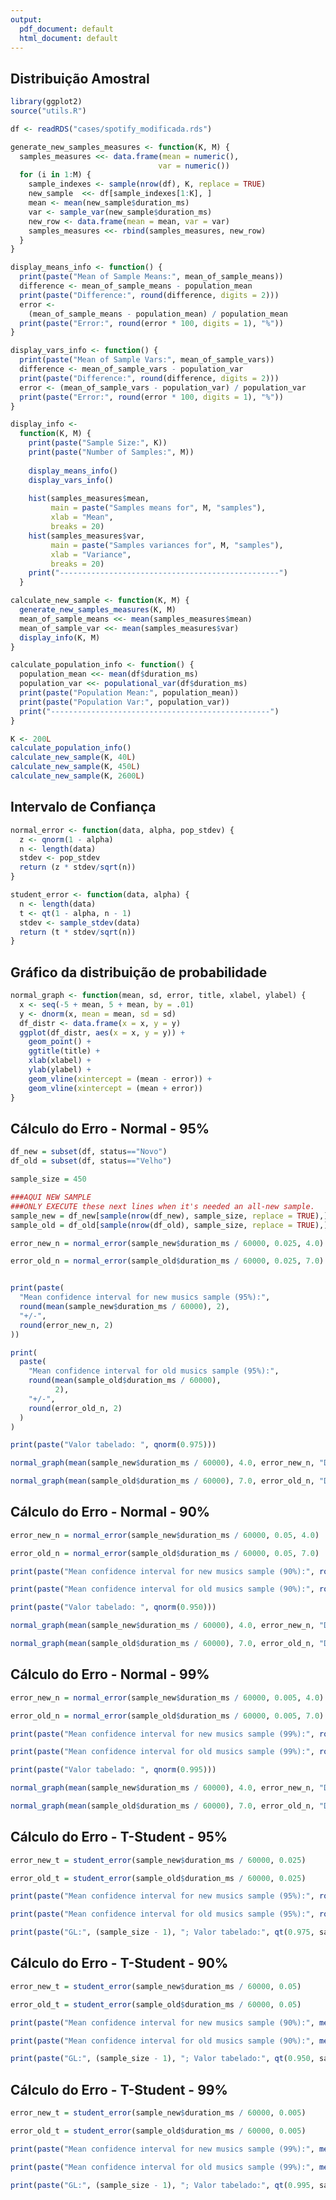 ```yaml
---
output:
  pdf_document: default
  html_document: default
---
```


## Distribuição Amostral

```r
library(ggplot2)
source("utils.R")
```

```r
df <- readRDS("cases/spotify_modificada.rds")
```

```r
generate_new_samples_measures <- function(K, M) {
  samples_measures <<- data.frame(mean = numeric(),
                                 var = numeric())
  for (i in 1:M) {
    sample_indexes <- sample(nrow(df), K, replace = TRUE)
    new_sample  <<- df[sample_indexes[1:K], ]
    mean <- mean(new_sample$duration_ms)
    var <- sample_var(new_sample$duration_ms)
    new_row <- data.frame(mean = mean, var = var)
    samples_measures <<- rbind(samples_measures, new_row)
  }
}
```

```r
display_means_info <- function() {
  print(paste("Mean of Sample Means:", mean_of_sample_means))
  difference <- mean_of_sample_means - population_mean
  print(paste("Difference:", round(difference, digits = 2)))
  error <-
    (mean_of_sample_means - population_mean) / population_mean
  print(paste("Error:", round(error * 100, digits = 1), "%"))
}
```

```r
display_vars_info <- function() {
  print(paste("Mean of Sample Vars:", mean_of_sample_vars))
  difference <- mean_of_sample_vars - population_var
  print(paste("Difference:", round(difference, digits = 2)))
  error <- (mean_of_sample_vars - population_var) / population_var
  print(paste("Error:", round(error * 100, digits = 1), "%"))
}
```

```r
display_info <-
  function(K, M) {
    print(paste("Sample Size:", K))
    print(paste("Number of Samples:", M))
    
    display_means_info()
    display_vars_info()
    
    hist(samples_measures$mean,
         main = paste("Samples means for", M, "samples"),
         xlab = "Mean",
         breaks = 20)
    hist(samples_measures$var,
         main = paste("Samples variances for", M, "samples"),
         xlab = "Variance",
         breaks = 20)
    print("-------------------------------------------------")
  }
```

```r
calculate_new_sample <- function(K, M) {
  generate_new_samples_measures(K, M)
  mean_of_sample_means <<- mean(samples_measures$mean)
  mean_of_sample_var <<- mean(samples_measures$var)
  display_info(K, M)
}
```

```r
calculate_population_info <- function() {
  population_mean <<- mean(df$duration_ms)
  population_var <<- populational_var(df$duration_ms)
  print(paste("Population Mean:", population_mean))
  print(paste("Population Var:", population_var))
  print("-------------------------------------------------")
}
```

```r
K <- 200L
calculate_population_info()
calculate_new_sample(K, 40L)
calculate_new_sample(K, 450L)
calculate_new_sample(K, 2600L)
```

## Intervalo de Confiança

```r
normal_error <- function(data, alpha, pop_stdev) {
  z <- qnorm(1 - alpha)
  n <- length(data)
  stdev <- pop_stdev
  return (z * stdev/sqrt(n))
}
```

```r
student_error <- function(data, alpha) {
  n <- length(data)
  t <- qt(1 - alpha, n - 1)
  stdev <- sample_stdev(data)
  return (t * stdev/sqrt(n))
}
```

## Gráfico da distribuição de probabilidade

```r
normal_graph <- function(mean, sd, error, title, xlabel, ylabel) {
  x <- seq(-5 + mean, 5 + mean, by = .01)
  y <- dnorm(x, mean = mean, sd = sd)
  df_distr <- data.frame(x = x, y = y)
  ggplot(df_distr, aes(x = x, y = y)) +
    geom_point() +
    ggtitle(title) +
    xlab(xlabel) +
    ylab(ylabel) +
    geom_vline(xintercept = (mean - error)) +
    geom_vline(xintercept = (mean + error))
}
```

## Cálculo do Erro - Normal - 95%

```r
df_new = subset(df, status=="Novo")
df_old = subset(df, status=="Velho")

sample_size = 450

###AQUI NEW SAMPLE
###ONLY EXECUTE these next lines when it's needed an all-new sample.
sample_new = df_new[sample(nrow(df_new), sample_size, replace = TRUE),]
sample_old = df_old[sample(nrow(df_old), sample_size, replace = TRUE),]

error_new_n = normal_error(sample_new$duration_ms / 60000, 0.025, 4.0)

error_old_n = normal_error(sample_old$duration_ms / 60000, 0.025, 7.0)


print(paste(
  "Mean confidence interval for new musics sample (95%):",
  round(mean(sample_new$duration_ms / 60000), 2),
  "+/-",
  round(error_new_n, 2)
))

print(
  paste(
    "Mean confidence interval for old musics sample (95%):",
    round(mean(sample_old$duration_ms / 60000),
          2),
    "+/-",
    round(error_old_n, 2)
  )
)

print(paste("Valor tabelado: ", qnorm(0.975)))

normal_graph(mean(sample_new$duration_ms / 60000), 4.0, error_new_n, "Distribuição Normal para Duração Músicas Novas - 95% de Confiança", "Duração", "Densidade de Probabilidade")

normal_graph(mean(sample_old$duration_ms / 60000), 7.0, error_old_n, "Distribuição Normal para Duração Músicas Velhas - 95% de Confiança", "Duração", "Densidade de Probabilidade")
```

## Cálculo do Erro - Normal - 90%

```r
error_new_n = normal_error(sample_new$duration_ms / 60000, 0.05, 4.0)

error_old_n = normal_error(sample_old$duration_ms / 60000, 0.05, 7.0)

print(paste("Mean confidence interval for new musics sample (90%):", round(mean(sample_new$duration_ms / 60000), 2), "+/-", round(error_new_n, 2)))

print(paste("Mean confidence interval for old musics sample (90%):", round(mean(sample_old$duration_ms / 60000), 2), "+/-", round(error_old_n, 2)))

print(paste("Valor tabelado: ", qnorm(0.950)))

normal_graph(mean(sample_new$duration_ms / 60000), 4.0, error_new_n, "Distribuição Normal para Duração Músicas Novas - 90% de Confiança", "Duração", "Densidade de Probabilidade")

normal_graph(mean(sample_old$duration_ms / 60000), 7.0, error_old_n, "Distribuição Normal para Duração Músicas Velhas - 90% de Confiança", "Duração", "Densidade de Probabilidade")
```

## Cálculo do Erro - Normal - 99%

```r
error_new_n = normal_error(sample_new$duration_ms / 60000, 0.005, 4.0)

error_old_n = normal_error(sample_old$duration_ms / 60000, 0.005, 7.0)

print(paste("Mean confidence interval for new musics sample (99%):", round(mean(sample_new$duration_ms / 60000), 2), "+/-", round(error_new_n, 2)))

print(paste("Mean confidence interval for old musics sample (99%):", round(mean(sample_old$duration_ms / 60000), 2), "+/-", round(error_old_n, 2)))

print(paste("Valor tabelado: ", qnorm(0.995)))

normal_graph(mean(sample_new$duration_ms / 60000), 4.0, error_new_n, "Distribuição Normal para Duração Músicas Novas - 99% de Confiança", "Duração", "Densidade de Probabilidade")

normal_graph(mean(sample_old$duration_ms / 60000), 7.0, error_old_n, "Distribuição Normal para Duração Músicas Velhas - 99% de Confiança", "Duração", "Densidade de Probabilidade")
```

## Cálculo do Erro - T-Student - 95%

```r
error_new_t = student_error(sample_new$duration_ms / 60000, 0.025)

error_old_t = student_error(sample_old$duration_ms / 60000, 0.025)

print(paste("Mean confidence interval for new musics sample (95%):", round(mean(sample_new$duration_ms / 60000),2), "+/-", round(error_new_t, 2)))

print(paste("Mean confidence interval for old musics sample (95%):", round(mean(sample_old$duration_ms / 60000), 2), "+/-", round(error_old_t, 2)))

print(paste("GL:", (sample_size - 1), "; Valor tabelado:", qt(0.975, sample_size - 1)))
```

## Cálculo do Erro - T-Student - 90%

```r
error_new_t = student_error(sample_new$duration_ms / 60000, 0.05)

error_old_t = student_error(sample_old$duration_ms / 60000, 0.05)

print(paste("Mean confidence interval for new musics sample (90%):", mean(sample_new$duration_ms / 60000), "+/-", error_new_t))

print(paste("Mean confidence interval for old musics sample (90%):", mean(sample_old$duration_ms / 60000), "+/-", error_old_t))

print(paste("GL:", (sample_size - 1), "; Valor tabelado:", qt(0.950, sample_size - 1)))
```

## Cálculo do Erro - T-Student - 99%

```r
error_new_t = student_error(sample_new$duration_ms / 60000, 0.005)

error_old_t = student_error(sample_old$duration_ms / 60000, 0.005)

print(paste("Mean confidence interval for new musics sample (99%):", mean(sample_new$duration_ms / 60000), "+/-", error_new_t))

print(paste("Mean confidence interval for old musics sample (99%):", mean(sample_old$duration_ms / 60000), "+/-", error_old_t))

print(paste("GL:", (sample_size - 1), "; Valor tabelado:", qt(0.995, sample_size - 1)))
```
